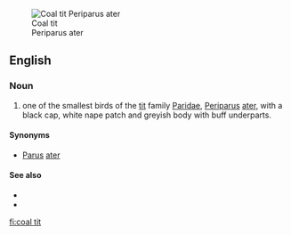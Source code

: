 [[Image:Parus ater 1 (Marek Szczepanek).jpg|thumb|Coal tit<br>Periparus ater]]
==English==

===Noun===
{{en-noun|sg=[[coal]] [[tit]]}}

# one of the smallest birds of the [[tit]] family [[Paridae]], [[Periparus]] [[ater]], with a black cap, white nape patch and greyish body with buff underparts.
{{wikipedia}}
====Synonyms====
*[[Parus]] [[ater]]

====See also====
*{{specieslite|Periparus ater}}
*{{commonslite|Parus ater}}

[[fi:coal tit]]